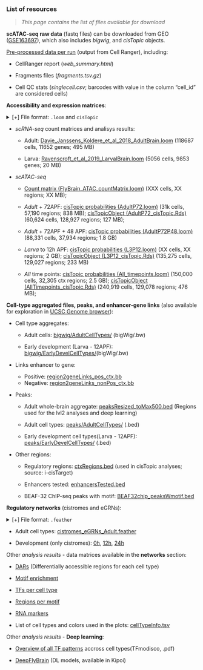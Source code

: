 ### List of resources

> *This page contains the list of files available for download*

<!-- # GEO: 736.8 Mb (why different? includes counts matrix?) TO-DO-->
<!-- + whole-brain aggregate -->
<!-- + DGRPs -->
<!-- + bam files? -->

**scATAC-seq raw data** (fastq files) can be downloaded from GEO ([GSE163697](https://www.ncbi.nlm.nih.gov/geo/query/acc.cgi?acc=GSE163697)), which also includes *bigwig*, and *cisTopic* objects.

[Pre-processed data per run](downloads/cellRanger/) (output from Cell Ranger), including: 

- CellRanger report (*web_summary.html*)

- Fragments files (*fragments.tsv.gz*)

- Cell QC stats (*singlecell.csv*; barcodes with value in the column "cell_id" are considered cells)

**Accessibility and expression matrices**:

<details><summary>[+] File format: `.loom` and `cisTopic` </summary>
The **loom files** contains both, the matrix and the cell annotation. Most of the files are also available for exploration and download in [SCope](http://scope.aertslab.org/#/Fly_Brain/).

To access the data you can use the [R](https://github.com/aertslab/SCopeLoomR) and [Python](https://github.com/aertslab/LoomXpy) packages. 
i.e. 
```
# R code:
library(SCopeLoomR)
loom <- open_loom("AdultP72.loom")
atacMat <- get_dgem(loom)
```

**[cisTopic](https://github.com/aertslab/cisTopic)** objects can be used to obtain the *region accessibility probability* (the raw counts are common to all subsets, so they are not included). The objects also include cell and region annotation, etc... 
These files can be loaded in R through cistopic:
```
cto <- readRDS("AdultP72_cisTopic.Rds")
library(cisTopic)
# use cisTopic normally, e.g.:
plot(cto@dr$cell[[1]])
predMat <- predictiveDistribution(cto)
```
</details>

- *scRNA-seq* count matrices and analisys results:

  - Adult: [Davie_Janssens_Koldere_et_al_2018_AdultBrain.loom](downloads/loom/Davie_Janssens_Koldere_et_al_2018_AdultBrain.loom) (118687 cells, 11652 genes; 495 MB)
  
  - Larva: [Ravenscroft_et_al_2019_LarvalBrain.loom](downloads/loom/Ravenscroft_et_al_2019_LarvalBrain.loom) (5056 cells, 9853 genes; 20 MB)

- *scATAC-seq* 
  - [Count matrix (FlyBrain_ATAC_countMatrix.loom)](downloads/loom/TO-DO) (XXX cells, XX regions; XX MB); 

  - *Adult* + 72APF:
  [cisTopic probabilities (AdultP72.loom)](downloads/loom/AdultP72.loom) (31k cells, 57,190 regions; 838 MB); 
  [cisTopicObject (AdultP72_cisTopic.Rds)](downloads/cisTopic/AdultP72_cisTopic.Rds) (60,624 cells, 128,927 regions; 127 MB); 
  
  <!-- [Gene accessibility matrix (AdultP72_GAM.loom)](downloads/loom/AdultP72_GAM.loom) (XX cells, XX genes; XX MB); ~6GB  -->
    
  - *Adult* + 72APF + 48 APF: 
  [cisTopic probabilities (AdultP72P48.loom)](downloads/loom/AdultP72P48.loom) (88,331 cells, 37,934 regions; 1.8 GB)
  
  - *Larva* to 12h APF: 
  [cisTopic probabilities (L3P12.loom)](downloads/loom/L3P12.loom) (XX cells, XX regions; 2 GB); 
  [cisTopicObject (L3P12_cisTopic.Rds)](downloads/cisTopic/L3P12_cisTopic.Rds) (135,275 cells, 129,027 regions; 233 MB)
  
  <!-- [Gene accessibility (L3P12_GAM.loom)](downloads/loom/L3P12_GAM.loom) (XX cells, XX genes; XX MB); ~6GB -->
  
  - *All* time points: 
  [cisTopic probabilities (All_timepoints.loom)](downloads/loom/All_timepoints.loom) (150,000 cells, 32,305 ctx regions; 2.5 GB);
  [cisTopicObject (AllTimepoints_cisTopic.Rds)](downloads/cisTopic/AllTimepoints_cisTopic.Rds) (240,919 cells, 129,078 regions; 476 MB); 

**Cell-type aggregated files, peaks, and enhancer-gene links** (also available for exploration in [UCSC Genome browser](http://genome.ucsc.edu/cgi-bin/hgTracks?db=dm6&hubUrl=http://ucsctracks.aertslab.org/papers/FlyBrain/hub.txt)):

- Cell type aggregates:
  - Adult cells: <a href="downloads/bigwig_adult.html" target="_blank">bigwig/AdultCellTypes/</a> (bigWig/.bw) 
  
  - Early development (Larva - 12APF): <a href="downloads/bigwig_earlyDevel.html" target="_blank">bigwig/EarlyDevelCellTypes/</a>(bigWig/.bw)

- Links enhancer to gene: 
  - Positive: [region2geneLinks_pos_ctx.bb](downloads/other/region2geneLinks_nonPos_ctx.bb)
  - Negative: [region2geneLinks_nonPos_ctx.bb](downloads/other/region2geneLinks_pos_ctx.bb)

- Peaks: 
  - Adult whole-brain aggregate: [peaksResized_toMax500.bed](downloads/other/peaksResized_toMax500.bed) (Regions used for the lvl2 analyses and deep learning)
  - Adult cell types:  <a href="downloads/peaks_adult.html" target="_blank">peaks/AdultCellTypes/</a> (.bed)
  
  - Early development cell types(Larva - 12APF): [peaks/EarlyDevelCellTypes/](TO-DO) (.bed)

- Other regions:

  - Regulatory regions: [ctxRegions.bed](downloads/other/ctxRegions.bed) (used in cisTopic analyses; source: i-cisTarget)

  - Enhancers tested: [enhancersTested.bed](downloads/other/enhancersTested.bed)
  
  - BEAF-32 ChIP-seq peaks with motif: [BEAF32chip_peaksWmotif.bed](downloads/other/BEAF32chip_peaksWmotif.bed)

**Regulatory networks** (cistromes and eGRNs):

<details><summary>[+] File format: `.feather` </summary>
The *feather files* can be read in **Python** directly through Pandas (e.g. `pandas.read_feather`), and in `R` with `arrow::read_feather("filename.feather", mmap=T)`. 
</details>

- Adult cell types: [cistromes_eGRNs_Adult.feather](downloads/networks/cistromes_eGRNs_Adult.feather)

- Development (only cistromes): 
[0h](downloads//networks/cistromes_devel00h.feather), 
[12h](downloads//networks/cistromes_devel12h.feather), [24h](downloads/networks/cistromes_devel24h.feather)

Other *analysis results* - data matrices available in the **networks** section:

- [DARs](downloads/other/tbl_DARs.txt.zip) (Differentially accessible regions for each cell type)

- [Motif enrichment](downloads/other/tbl_motifEnr_DARs_simplified.txt.zip)

- [TFs per cell type](downloads/other/tbl_TFsPerCellType.txt.zip)

- [Regions per motif](downloads/other/tbl_regionsPerMotif.txt.zip)

- [RNA markers](downloads/other/tbl_RNAmarkers.txt.zip)

- List of cell types and colors used in the plots: [cellTypeInfo.tsv](downloads/cellTypeInfo.tsv)

Other *analysis results*  - **Deep learning**:

- [Overview of all TF patterns](deepExplainer/tfmodisco_patterns.pdf) accross cell types(TFmodisco, .pdf)

- [DeepFlyBrain](http://kipoi.org/models/DeepFlyBrain/) (DL models, available in Kipoi)



